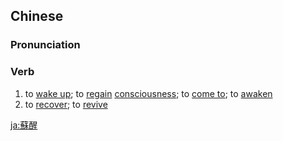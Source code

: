 {{also|苏醒}}
==Chinese==
{{zh-forms|s=苏醒|t2=甦醒}}

===Pronunciation===
{{zh-pron
|m=sūxǐng
|c=sou1 sing2
|mn=qz,xm,zz:so͘-séng/qz,xm:so͘-chhíⁿ/zz:so͘-chhéⁿ
|cat=v
}}

===Verb===
{{zh-verb}}

# to [[wake up]]; to [[regain]] [[consciousness]]; to [[come to]]; to [[awaken]]
# to [[recover]]; to [[revive]]

[[ja:蘇醒]]